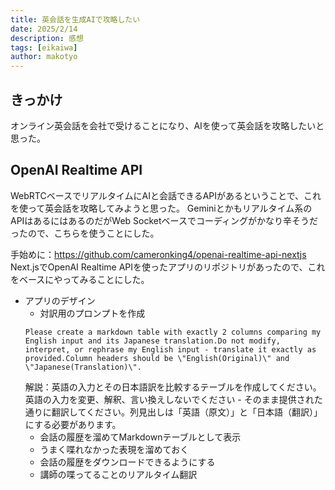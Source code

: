 ```yaml
---
title: 英会話を生成AIで攻略したい
date: 2025/2/14
description: 感想
tags: [eikaiwa]
author: makotyo
---
```


## きっかけ
オンライン英会話を会社で受けることになり、AIを使って英会話を攻略したいと思った。

## OpenAI Realtime API
WebRTCベースでリアルタイムにAIと会話できるAPIがあるということで、これを使って英会話を攻略してみようと思った。
Geminiとかもリアルタイム系のAPIはあるにはあるのだがWeb Socketベースでコーディングがかなり辛そうだったので、こちらを使うことにした。

手始めに：https://github.com/cameronking4/openai-realtime-api-nextjs
Next.jsでOpenAI Realtime APIを使ったアプリのリポジトリがあったので、これをベースにやってみることにした。

- アプリのデザイン
    - 対訳用のプロンプトを作成 
    ```
    Please create a markdown table with exactly 2 columns comparing my English input and its Japanese translation.Do not modify, interpret, or rephrase my English input - translate it exactly as provided.Column headers should be \"English(Original)\" and \"Japanese(Translation)\".
    ```
    解説：英語の入力とその日本語訳を比較するテーブルを作成してください。英語の入力を変更、解釈、言い換えしないでください - そのまま提供された通りに翻訳してください。列見出しは「英語（原文）」と「日本語（翻訳）」にする必要があります。
    - 会話の履歴を溜めてMarkdownテーブルとして表示
    - うまく喋れなかった表現を溜めておく
    - 会話の履歴をダウンロードできるようにする
    - 講師の喋ってることのリアルタイム翻訳